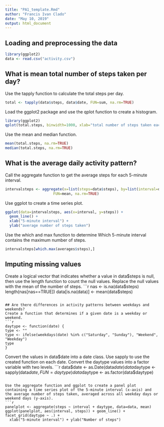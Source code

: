 ```yaml
---
title: "PA1_template.Rmd"
author: "Francis Ivan Clado"
date: "May 10, 2019"
output: html_document
---
```


## Loading and preprocessing the data
```r
library(ggplot2)
data <- read.csv("activity.csv")
```

## What is mean total number of steps taken per day?
Use the tapply function to calculate the total steps per day.
```r
total <- tapply(data$steps, data$date, FUN=sum, na.rm=TRUE)
```

Load the ggplot2 package and use the qplot function to create a histogram.
```r
library(ggplot2)
qplot(total.steps, binwidth=1000, xlab="total number of steps taken each day")
```

Use the mean and median function.
```r
mean(total.steps, na.rm=TRUE)
median(total.steps, na.rm=TRUE)
```


## What is the average daily activity pattern?
Call the aggregate function to get the average steps for each 5-minute interval.
```r
intervalsteps <- aggregate(x=list(steps=data$steps), by=list(interval=data$interval),
                      FUN=mean, na.rm=TRUE)
```

Use ggplot to create a time series plot.
```r
ggplot(data=intervalsteps, aes(x=interval, y=steps)) +
  geom_line() +
  xlab("5-minute interval") +
  ylab("average number of steps taken")
```

Use the which and max function to determine Which 5-minute interval contains the maximum number of steps.
```r
intervalsteps[which.max(averages$steps),]
```


## Imputing missing values
Create a logical vector that indicates whether a value in data$steps is null, then use the length function to count the null values. Replace the null values with the mean of the number of steps.
```r
nas <- is.na(data$steps)
length(nas[nas==TRUE])
data[is.na(data)] <- mean(data$steps)
```

## Are there differences in activity patterns between weekdays and weekends?
Create a function that determines if a given date is a weekday or weekend.
```r
daytype <- function(date) {
type <- ""  
type <- ifelse(weekdays(date) %in% c("Saturday", "Sunday"), "Weekend", "Weekday")
type 
}
```

Convert the values in data$date into a date class. Use sapply to use the created function on each date. Convert the daytype values into a factor variable with two levels.
```r
data$date <- as.Date(data$date)
data$daytype <- sapply(data$date, FUN=daytype)
data$daytype <- as.factor(data$daytype)
```

Use the aggregate function and ggplot to create a panel plot containing a time series plot of the 5-minute interval (x-axis) and the average number of steps taken, averaged across all weekday days or weekend days (y-axis).
```r
panelplot <- aggregate(steps ~ interval + daytype, data=data, mean)
ggplot(panelplot, aes(interval, steps)) + geom_line() + facet_grid(daytype ~ .) +
  xlab("5-minute interval") + ylab("Number of steps")
```

